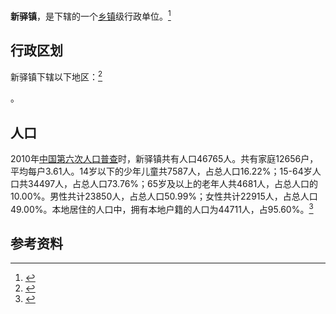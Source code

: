 {{中国乡级行政区|37/08/82/102/000}}

'''新驿镇'''，是{{PRC admin/fullname|37/08/82/102/000|3}}下辖的一个[[乡镇|乡镇]]级行政单位。<ref>{{PRC admin/ref sgc|{{PRC admin/parent|37/08/82/102/000}}}}</ref>

== 行政区划 ==

新驿镇下辖以下地区：<ref>{{PRC admin/ref sgc|37/08/82/102/000}}</ref>

{{PRC admin/children|37/08/82/102/000}}。
== 人口 ==

2010年[[中国第六次人口普查|中国第六次人口普查]]时，新驿镇共有人口46765人。共有家庭12656户，平均每户3.61人。14岁以下的少年儿童共7587人，占总人口16.22%；15-64岁人口共34497人，占总人口73.76%；65岁及以上的老年人共4681人，占总人口的10.00%。男性共计23850人，占总人口50.99%；女性共计22915人，占总人口49.00%。本地居住的人口中，拥有本地户籍的人口为44711人，占95.60%。<ref name="人口普查2010">{{cite book| title =《中国2010年人口普查分乡、镇、街道资料》| author1 =中国国务院人口普查办公室| author2 =中国国家统计局人口就业统计司| year =2010| website =| page =表15 山东省乡、镇、街道人口| format =|}}</ref>

== 参考资料 ==

{{reflist}}

{{行政区划小作品}}
{{PRC admin/navcat|37/08/82/102/000}}